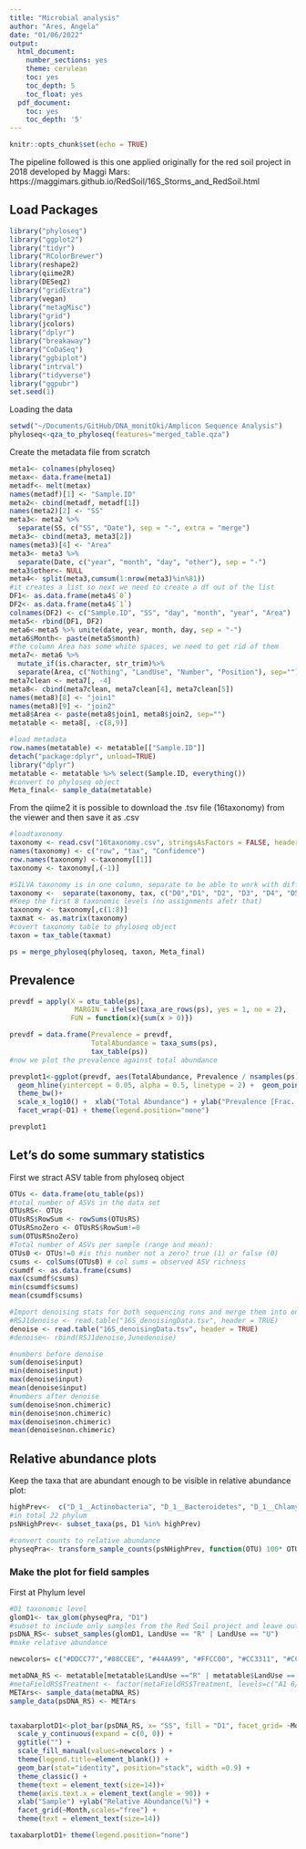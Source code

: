 ```yaml
---
title: "Microbial analysis"
author: "Ares, Angela"
date: "01/06/2022"
output:
  html_document:
    number_sections: yes
    theme: cerulean
    toc: yes
    toc_depth: 5
    toc_float: yes
  pdf_document:
    toc: yes
    toc_depth: '5'
---
```


```r
knitr::opts_chunk$set(echo = TRUE)
```
The pipeline followed is this one applied originally for the red soil project in 2018 developed by Maggi Mars: https://maggimars.github.io/RedSoil/16S_Storms_and_RedSoil.html


## Load Packages

```r
library("phyloseq")
library("ggplot2")
library("tidyr")
library("RColorBrewer")
library(reshape2)
library(qiime2R)
library(DESeq2)
library("gridExtra")
library(vegan)
library("metagMisc")
library("grid")
library(jcolors)
library("dplyr")
library("breakaway")
library("CoDaSeq")
library("ggbiplot")
library("intrval")
library("tidyverse")
library("ggpubr")
set.seed(1)
```


Loading the data
```r
setwd("~/Documents/GitHub/DNA_monitOki/Amplicon Sequence Analysis")
phyloseq<-qza_to_phyloseq(features="merged_table.qza")
```

Create the metadata file from scratch

```r
meta1<- colnames(phyloseq)
metax<- data.frame(meta1)
metadf<- melt(metax)
names(metadf)[1] <- "Sample.ID"
meta2<- cbind(metadf, metadf[1])
names(meta2)[2] <- "SS"
meta3<- meta2 %>%
  separate(SS, c("SS", "Date"), sep = "-", extra = "merge")
meta3<- cbind(meta3, meta3[2])
names(meta3)[4] <- "Area"
meta3<- meta3 %>%
  separate(Date, c("year", "month", "day", "other"), sep = "-") 
meta3$other<- NULL
meta4<- split(meta3,cumsum(1:nrow(meta3)%in%81))
#it creates a list so next we need to create a df out of the list
DF1<- as.data.frame(meta4$`0`)
DF2<- as.data.frame(meta4$`1`)
colnames(DF2) <- c("Sample.ID", "SS", "day", "month", "year", "Area")
meta5<- rbind(DF1, DF2)
meta6<-meta5 %>% unite(date, year, month, day, sep = "-")
meta6$Month<- paste(meta5$month)
#the column Area has some white spaces, we need to get rid of them
meta7<- meta6 %>%
  mutate_if(is.character, str_trim)%>%
  separate(Area, c("Nothing", "LandUse", "Number", "Position"), sep="")
meta7clean <- meta7[, -4] 
meta8<- cbind(meta7clean, meta7clean[4], meta7clean[5])
names(meta8)[8] <- "join1"
names(meta8)[9] <- "join2"
meta8$Area <- paste(meta8$join1, meta8$join2, sep="")
metatable <- meta8[, -c(8,9)] 

#load metadata
row.names(metatable) <- metatable[["Sample.ID"]]
detach("package:dplyr", unload=TRUE)
library("dplyr")
metatable <- metatable %>% select(Sample.ID, everything())
#convert to phyloseq object
Meta_final<- sample_data(metatable)
```

From the qiime2 it is possible to download the .tsv file (16taxonomy) from the viewer and then save it as .csv
```r
#loadtaxonomy
taxonomy <- read.csv("16taxonomy.csv", stringsAsFactors = FALSE, header = FALSE)
names(taxonomy) <- c("row", "tax", "Confidence")
row.names(taxonomy) <-taxonomy[[1]]
taxonomy <- taxonomy[,(-1)]
```

```r
#SILVA taxonomy is in one column, separate to be able to work with different taxonomic levels:
taxonomy <-  separate(taxonomy, tax, c("D0","D1", "D2", "D3", "D4", "D5", "D6", "D7", "D8", "D9", "D10", "D11", "D12", "D13", "D14"), sep = ";", fill = "right")
#Keep the first 8 taxonomic levels (no assignments afetr that)
taxonomy <- taxonomy[,c(1:8)]
taxmat <- as.matrix(taxonomy)
#covert taxonomy table to phyloseq object
taxon = tax_table(taxmat)

ps = merge_phyloseq(phyloseq, taxon, Meta_final)
```

## Prevalence
```r
prevdf = apply(X = otu_table(ps),
                MARGIN = ifelse(taxa_are_rows(ps), yes = 1, no = 2),
               FUN = function(x){sum(x > 0)})

prevdf = data.frame(Prevalence = prevdf,
                    TotalAbundance = taxa_sums(ps),
                    tax_table(ps))
#now we plot the prevalence against total abundance

prevplot1<-ggplot(prevdf, aes(TotalAbundance, Prevalence / nsamples(ps),color=D1)) +
  geom_hline(yintercept = 0.05, alpha = 0.5, linetype = 2) +  geom_point(size = 2, alpha = 0.7) +
  theme_bw()+
  scale_x_log10() +  xlab("Total Abundance") + ylab("Prevalence [Frac. Samples]") +
  facet_wrap(~D1) + theme(legend.position="none")

prevplot1
```

## Let's do some summary statistics

First we stract ASV table from phyloseq object

```r
OTUs <- data.frame(otu_table(ps))
#total number of ASVs in the data set
OTUsRS<- OTUs
OTUsRS$RowSum <- rowSums(OTUsRS)
OTUsRSnoZero <- OTUsRS$RowSum!=0
sum(OTUsRSnoZero)
#Total number of ASVs per sample (range and mean):
OTUs0 <- OTUs!=0 #is this number not a zero? true (1) or false (0)
csums <- colSums(OTUs0) # col sums = observed ASV richness
csumdf <- as.data.frame(csums)
max(csumdf$csums) 
min(csumdf$csums)
mean(csumdf$csums)

#Import denoising stats for both sequencing runs and merge them into one table:
#RSJ1denoise <- read.table("16S_denoisingData.tsv", header = TRUE)
denoise <- read.table("16S_denoisingData.tsv", header = TRUE)
#denoise<- rbind(RSJ1denoise,Junedenoise)

#numbers before denoise
sum(denoise$input)
min(denoise$input)
max(denoise$input)
mean(denoise$input)
#numbers after denoise
sum(denoise$non.chimeric)
min(denoise$non.chimeric)
max(denoise$non.chimeric)
mean(denoise$non.chimeric)
```
## Relative abundance plots
Keep the taxa that are abundant enough to be visible in relative abundance plot:
```r
highPrev<-  c("D_1__Actinobacteria", "D_1__Bacteroidetes", "D_1__Chlamydiae;", "D_1__Chloroflexi","D_1__Cloacimonetes", "D_1__Cyanobacteria", "D_1__Dadabacteria","D_1__Deinococcus-Thermus", "D_1__Dependentiae", "D_1__Epsilonbacteraeota", "D_1__Euryarchaeota", "D_1__Firmicutes", "D_1__Fusobacteria", "D_1__Kiritimatiellaeota", "D_1__Lentisphaerae", "D_1__Marinimicrobia (SAR406 clade)", "D_1__Patescibacteria", "D_1__Planctomycetes", "D_1__Proteobacteria","D_1__Synergistetes", "D_1__Thaumarchaeota", "D_1__Verrucomicrobia")
#in total 22 phylum
psNHighPrev<- subset_taxa(ps, D1 %in% highPrev)

#convert counts to relative abundance
physeqPra<- transform_sample_counts(psNHighPrev, function(OTU) 100* OTU/sum(OTU))
```
### Make the plot for field samples

First at Phylum level

```r
#D1 taxonomic level
glomD1<- tax_glom(physeqPra, "D1")
#subset to include only samples from the Red Soil project and leave out those collected from pumice stones
psDNA_RS<- subset_samples(glomD1, LandUse == "R" | LandUse == "U")
#make relative abundance

newcolors= c("#DDCC77","#88CCEE", "#44AA99", "#FFCC00", "#CC3311", "#CC6677", "#FFCCCC", "#999933", "#DDCC77","#EE3377", "#882255", "#AA4499", "#BBCCEE", "#222255", "#CCEEFF", "#DDAA33","#332288", "#88CCEE", "#44AA99", "#FFCC00", "#CC3311", "#CC6677")

metaDNA_RS <- metatable[metatable$LandUse =="R" | metatable$LandUse == "U", ]
#metaFieldRS$Treatment <- factor(metaFieldRS$Treatment, levels=c("A1 6/13", "A2 6/13", "A3 6/13", "A4 6/13", "A1 6/16", "A2 6/16", "A3 6/16", "A4 6/16", "A1 6/19", "A2 6/19", "A3 6/19", "A4 6/19", "RS1", "RS2", "RS3", "RS4", "A1 9/28", "A2 9/28", "A3 9/28", "A4 9/28", "A1 10/01", "A2 10/01", "A3 10/01", "A4 10/01", "A1 10/03", "A2 10/03", "A3 10/03", "A4 10/03", "A1 10/08", "A2 10/08", "A3 10/08", "A4 10/08", "RS 2", "RS 3" ))
METArs<- sample_data(metaDNA_RS)
sample_data(psDNA_RS) <- METArs


taxabarplotD1<-plot_bar(psDNA_RS, x= "SS", fill = "D1", facet_grid= ~Month) +  
  scale_y_continuous(expand = c(0, 0)) + 
  ggtitle("") + 
  scale_fill_manual(values=newcolors ) + 
  theme(legend.title=element_blank()) + 
  geom_bar(stat="identity", position="stack", width =0.9) +
  theme_classic() + 
  theme(text = element_text(size=14))+
  theme(axis.text.x = element_text(angle = 90)) + 
  xlab("Sample") +ylab("Relative Abundance(%)") + 
  facet_grid(~Month,scales="free") + 
  theme(text = element_text(size=14))

taxabarplotD1+ theme(legend.position="none")
```


